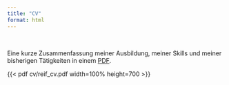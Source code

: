 ```yaml
---
title: "CV"
format: html
---
```



<br>

Eine kurze Zusammenfassung meiner Ausbildung, meiner Skills und meiner bisherigen Tätigkeiten
in einem [PDF](cv/reif_cv.pdf).


{{< pdf cv/reif_cv.pdf width=100% height=700 >}}